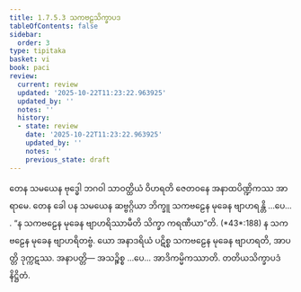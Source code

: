 ```yaml
---
title: 1.7.5.3 သကဗဠသိက္ခာပဒ
tableOfContents: false
sidebar:
  order: 3
type: tipitaka
basket: vi
book: paci
review:
  current: review
  updated: '2025-10-22T11:23:22.963925'
  updated_by: ''
  notes: ''
  history:
  - state: review
    date: '2025-10-22T11:23:22.963925'
    updated_by: ''
    notes: ''
    previous_state: draft
---
```



<ReviewStatus review={frontmatter.review} showDetails={true} />

<HypothesisAnnotation frontmatter={frontmatter} />

<DynamicBreadcrumb />

<Division number="619" book="paci" e="ch" v="2" p="255">

<Paragraph number="1899" book="paci">
တေန သမယေန ဗုဒ္ဓေါ ဘဂဝါ သာဝတ္ထိယံ ဝိဟရတိ ဇေတဝနေ အနာထပိဏ္ဍိကဿ အာရာမေ. တေန ခေါ ပန သမယေန ဆဗ္ဗဂ္ဂိယာ ဘိက္ခူ သကဗဠေန မုခေန ဗျာဟရန္တိ …ပေ… .
</Paragraph>

<Paragraph number="1900" book="paci">
<Emphasis>“န သကဗဠေန မုခေန ဗျာဟရိဿာမီတိ သိက္ခာ ကရဏီယာ”</Emphasis>တိ. (*43*:<Emphasis>188</Emphasis>)
</Paragraph>

<Paragraph number="1901" book="paci">
န သကဗဠေန မုခေန ဗျာဟရိတဗ္ဗံ. ယော အနာဒရိယံ ပဋိစ္စ သကဗဠေန မုခေန ဗျာဟရတိ, အာပတ္တိ ဒုက္ကဋဿ.
</Paragraph>

<Paragraph number="1902" book="paci">
အနာပတ္တိ— အသဉ္စိစ္စ …ပေ… အာဒိကမ္မိကဿာတိ.

</Paragraph>
</Division>

<Paragraph number="1903" type="center" book="paci">
တတိယသိက္ခာပဒံ နိဋ္ဌိတံ.
</Paragraph>